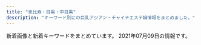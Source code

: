 ```yaml
---
title: "恵比寿・目黒・中目黒"
description: "キーワード別にの巨乳アジアン・チャイナエステ嬢情報をまとめました。"
---
```


新着画像と新着キーワードをまとめています。
2021年07月09日の情報です。

<DmmAffiliateIns />
<KeywordTable
  shops={
    [
    {
        "station": "JR\u6075\u6bd4\u5bff\u897f\u53e3",
        "name": "\u685c\u6e80\u958b",
        "url": "http://sakuram.jpest.net/",
        "keywords": {
            "C": 1,
            "86": 1,
            "E": 1
        },
        "img_links": [
            "http://sakuram.jpest.net/images/g0.jpg",
            "http://sakuram.jpest.net/images/tit_massage.jpg",
            "http://sakuramadmin.jpest.net/uploads//202106100529247.jpg",
            "http://sakuramadmin.jpest.net/uploads//2021050608205136-e1620289297840.jpeg",
            "http://sakuram.jpest.net/images/tit_pro.jpg",
            "http://sakuram.jpest.net/images/c1.jpg",
            "http://sakuramadmin.jpest.net/uploads//2021031911072093-e1616152076234.jpeg",
            "http://sakuram.jpest.net/images/sp_tit_staff.jpg",
            "http://sakuram.jpest.net/images/sp_tit_pick.jpg",
            "http://sakuram.jpest.net/images/c3.jpg",
            "http://sakuram.jpest.net/images/c6.jpg",
            "http://sakuramadmin.jpest.net/uploads//2021031911082377-e1616152110616.jpeg",
            "http://sakuram.jpest.net/images/sp_tit_new.jpg",
            "http://sakuram.jpest.net/images/c8.jpg",
            "http://sakuram.jpest.net/images/c9.jpg",
            "http://sakuram.jpest.net/images/c7.jpg",
            "http://sakuram.jpest.net/images/tit_staff.jpg",
            "http://sakuram.jpest.net/images/c2.jpg",
            "http://sakuramadmin.jpest.net/uploads//2021063011322544.jpg",
            "http://sakuramadmin.jpest.net/uploads//2021062605453037.jpg",
            "http://sakuram.jpest.net/images/tel.png",
            "http://sakuram.jpest.net/images/tit_sch.jpg",
            "http://sakuramadmin.jpest.net/uploads//2021060403001280.jpg",
            "http://sakuram.jpest.net/images/acc.jpg",
            "http://sakuramadmin.jpest.net/uploads//2021051616285979-e1621182557998.jpeg",
            "http://sakuramadmin.jpest.net/uploads//2021051906122737-scaled-e1621404764474.jpeg",
            "http://sakuram.jpest.net/images/c4.jpg",
            "http://sakuram.jpest.net/images/top.jpg",
            "http://sakuram.jpest.net/images/sp_tit_pro.jpg",
            "http://sakuram.jpest.net/images/c5.jpg",
            "http://sakuramadmin.jpest.net/uploads//2021051616283953-e1621182530874.jpeg",
            "http://sakuram.jpest.net/images/sp_tit_massage.jpg",
            "http://sakuram.jpest.net/images/tit_new.jpg"
        ]
    },
    {
        "keywords": {
            "D": 8,
            "C": 7,
            "E": 2,
            "85": 4,
            "87": 1,
            "88": 3,
            "86": 4,
            "G": 2
        },
        "name": "\u307f\u3086\u304d",
        "url": "http://iyashi-kokoro.info/",
        "station": "JR\u76ee\u9ed2\u99c5\u6771\u53e3",
        "img_links": [
            "http://iyashi-kokoro.info/i/img/r2.jpg",
            "http://iyashi-kokoro.info/i/img/s2.jpg",
            "http://iyashi-kokoro.info/img/s61.jpg",
            "http://iyashi-kokoro.info/img/acc3.jpg",
            "http://iyashi-kokoro.info/i/img/s3.jpg",
            "http://iyashi-kokoro.info/i/img/r4.jpg",
            "http://iyashi-kokoro.info/img/s64.jpg",
            "http://iyashi-kokoro.info/img/s62.jpg",
            "http://iyashi-kokoro.info/i/img/st64.jpg",
            "http://iyashi-kokoro.info/i/img/st60.jpg",
            "http://iyashi-kokoro.info/i/img/acc1.jpg",
            "http://iyashi-kokoro.info/img/cam.jpg",
            "http://iyashi-kokoro.info/i/img/r6.jpg",
            "http://iyashi-kokoro.info/i/img/r3.jpg",
            "http://iyashi-kokoro.info/img/st60.jpg",
            "http://iyashi-kokoro.info/i/img/st61.jpg",
            "http://iyashi-kokoro.info/img/st65.jpg",
            "http://iyashi-kokoro.info/img/botton.jpg",
            "http://iyashi-kokoro.info/img/st63.jpg",
            "http://iyashi-kokoro.info/img/acc2.jpg",
            "http://iyashi-kokoro.info/img/mo.png",
            "http://iyashi-kokoro.info/i/img/acc3.jpg",
            "http://iyashi-kokoro.info/img/st64.jpg",
            "http://iyashi-kokoro.info/i/img/s4.jpg",
            "http://iyashi-kokoro.info/img/acc4.jpg",
            "http://iyashi-kokoro.info/img/s60.jpg",
            "http://iyashi-kokoro.info/img/st61.jpg",
            "http://iyashi-kokoro.info/i/img/s1.jpg",
            "http://iyashi-kokoro.info/img/s63.jpg",
            "http://iyashi-kokoro.info/i/img/acc2.jpg",
            "http://iyashi-kokoro.info/i/img/acc4.jpg",
            "http://iyashi-kokoro.info/img/fla.jpg",
            "http://iyashi-kokoro.info/i/img/st62.jpg",
            "http://iyashi-kokoro.info/i/img/r1.jpg",
            "http://iyashi-kokoro.info/i/img/st65.jpg",
            "http://iyashi-kokoro.info/img/s65.jpg",
            "http://iyashi-kokoro.info/img/acc1.jpg",
            "http://iyashi-kokoro.info/img/st62.jpg",
            "http://iyashi-kokoro.info/i/img/st63.jpg",
            "http://iyashi-kokoro.info/i/img/r5.jpg"
        ]
    },
    {
        "station": "\u897f\u5c0f\u5c71\u99c5",
        "img_links": [
            "http://www.oasis.esjoho.com/img/ttl_news.png",
            "http://www.oasis.esjoho.com/files/001.jpg",
            "http://www.oasis.esjoho.com/files/005.jpg",
            "http://www.oasis.esjoho.com/img/btn_side_mobile.jpg",
            "http://www.oasis.esjoho.com/files/005-02.jpg",
            "http://www.oasis.esjoho.com/img/tel.png",
            "http://www.oasis.esjoho.com/img/btn_blog.png",
            "http://www.oasis.esjoho.com/files/001-02.jpg",
            "http://www.oasis.esjoho.com/files/004.jpg",
            "http://www.oasis.esjoho.com/img/ttl_info.png",
            "http://www.oasis.esjoho.com/files/004-02.jpg",
            "http://www.oasis.esjoho.com/files/002.jpg",
            "http://www.oasis.esjoho.com/img/goback.jpg",
            "http://www.oasis.esjoho.com/img/pickup.jpg",
            "http://www.oasis.esjoho.com/files/002-02.jpg"
        ],
        "name": "\u7652\u3057\u5bb6",
        "keywords": {
            "87": 4,
            "D": 6,
            "C": 14,
            "85": 2,
            "86": 2
        },
        "url": "http://www.oasis.esjoho.com/"
    },
    {
        "keywords": {
            "87": 3,
            "C": 3,
            "D": 12,
            "83": 4,
            "E": 2,
            "85": 4,
            "G": 1,
            "89": 1,
            "86": 5,
            "93": 1,
            "82": 1
        },
        "station": "JR\u76ee\u9ed2\u99c5\u6771\u53e3",
        "name": "Victoria\u30fb\u30d3\u30af\u30c8\u30ea\u30a2",
        "img_links": [
            "http://victoria.tyo.cm/photos/sites/13/2019/05/201905100639429.jpg",
            "http://victoria.tyo.cm/images/room1.jpg",
            "http://victoria.tyo.cm/photos/sites/13/2019/01/2019011103510521.jpg",
            "https://www.a-side.com/ad/koko/include/banner/koko_125x125.png",
            "http://victoria.tyo.cm/photos/sites/13/2019/01/2019012509534353.jpg",
            "http://victoria.tyo.cm/photos/sites/13/2018/12/2018121502493879.jpg",
            "http://victoria.tyo.cm/images/top.jpg",
            "http://victoria.tyo.cm/photos/sites/13/2019/04/2019041807165826.jpg",
            "http://victoria.tyo.cm/photos/sites/13/2019/06/2019061005275095.jpg",
            "http://victoria.tyo.cm/photos/sites/13/2018/12/2018122904422525.jpg",
            "http://victoria.tyo.cm/photos/sites/13/2019/01/2019012108071242.jpg",
            "http://victoria.tyo.cm/photos/sites/13/2018/12/2018121502493814.jpg",
            "http://victoria.tyo.cm/photos/sites/13/2020/10/2020100803550565.jpg",
            "http://victoria.tyo.cm/photos/sites/13/2018/12/2018121502493953.jpg",
            "http://victoria.tyo.cm/photos/sites/13/2019/12/2019120406433710.jpg",
            "http://victoria.tyo.cm/photos/sites/13/2020/02/2020021307433041.jpg",
            "http://victoria.tyo.cm/photos/sites/13/2020/02/202002030340133.jpg",
            "http://victoria.tyo.cm/photos/sites/13/2020/01/2020011205500461.jpg",
            "http://victoria.tyo.cm/photos/sites/13/2020/03/2020031904101259.jpg",
            "http://victoria.tyo.cm/photos/sites/13/2019/12/2019120106181894.jpg",
            "http://victoria.tyo.cm/photos/sites/13/2019/12/2019120904521188.jpg",
            "http://victoria.tyo.cm/images/room3.jpg",
            "http://victoria.tyo.cm/photos/sites/13/2020/01/2020011104241542.jpg",
            "http://victoria.tyo.cm/photos/sites/13/2019/02/2019022703022355.jpg",
            "http://victoria.tyo.cm/images/pick.jpg",
            "http://victoria.tyo.cm/photos/sites/13/2019/10/2019101403232834.jpg",
            "http://victoria.tyo.cm/images/news.jpg",
            "http://victoria.tyo.cm/images/face.jpg",
            "http://victoria.tyo.cm/photos/sites/13/2019/07/2019070206503156.jpg",
            "http://victoria.tyo.cm/images/s_staff.png",
            "http://victoria.tyo.cm/photos/sites/13/2019/10/2019100904082968.jpg",
            "http://victoria.tyo.cm/photos/sites/13/2019/01/2019010506293526.jpg",
            "http://victoria.tyo.cm/photos/sites/13/2019/01/2019010506292922.jpg",
            "http://victoria.tyo.cm/photos/sites/13/2020/01/2020012005552181.jpg",
            "http://victoria.tyo.cm/photos/sites/13/2019/02/2019021206543056.jpg",
            "http://victoria.tyo.cm/photos/sites/13/2019/04/2019040304024424.jpg",
            "http://victoria.tyo.cm/photos/sites/13/2019/01/2019012509505197.jpg",
            "http://victoria.tyo.cm/images/room2.jpg",
            "http://victoria.tyo.cm/images/room4.jpg",
            "http://victoria.tyo.cm/images/mobile.jpg",
            "http://victoria.tyo.cm/photos/sites/13/2021/02/2021021509575615.jpg",
            "http://victoria.tyo.cm/photos/sites/13/2020/02/2020020104570910.jpg",
            "http://victoria.tyo.cm/photos/sites/13/2019/02/2019021407162693.jpg",
            "http://victoria.tyo.cm/photos/sites/13/2019/08/2019080607062415.jpg",
            "http://victoria.tyo.cm/photos/sites/13/2018/12/2018122701570643.jpg",
            "http://victoria.tyo.cm/photos/sites/13/2018/12/2018121502493847.jpg",
            "http://victoria.tyo.cm/photos/sites/13/2018/12/2018122701570616.jpg"
        ],
        "url": "http://victoria.tyo.cm/"
    },
    {
        "url": "http://ms-mens.com/",
        "keywords": {
            "C": 7
        },
        "img_links": [
            "http://ms-mens.com/pic/topimg2.jpg",
            "http://ms-mens.com/img/access/roaddm.png",
            "http://ms-mens.com/pic/topimg1.jpg",
            "http://ms-mens.com/img/conmsg.png",
            "http://ms-mens.com/img/access/road01.jpg",
            "http://ms-mens.com/img/ttl_concept.png",
            "http://ms-mens.com/img/ttl_staff.png",
            "http://ms-mens.com/pic/topimg3.jpg",
            "http://ms-mens.com/img/mainft.jpg",
            "http://ms-mens.com/pic/head.jpg",
            "http://ms-mens.com/staff/aya/01.jpg",
            "http://ms-mens.com/staff/yuri/01.jpg",
            "http://ms-mens.com/img/access/road02.jpg",
            "http://ms-mens.com/img/access/road03.jpg",
            "http://ms-mens.com/staff/sayuri/01.jpg",
            "http://ms-mens.com/img/foot.jpg"
        ],
        "station": "JR\u6075\u6bd4\u5bff\u99c5\u897f\u53e3",
        "name": "\u30c8\u30f3\u30c8\u30f3"
    },
    {
        "name": "OnlyOne",
        "img_links": [
            "http://onlyone.tyo.cm/photos/sites/5/2020/01/2020011413501066.jpg",
            "http://onlyone.tyo.cm/images/top.png",
            "http://onlyone.tyo.cm/photos/sites/5/2021/02/2021022216501749.jpg",
            "http://onlyone.tyo.cm/photos/sites/5/2020/02/2020022610121615.jpg",
            "http://onlyone.tyo.cm/photos/sites/5/2020/09/2020092510523998.jpg",
            "http://onlyone.tyo.cm/photos/sites/5/2020/07/2020070215334437.jpg",
            "http://onlyone.tyo.cm/images/new.jpg",
            "http://onlyone.tyo.cm/photos/sites/5/2019/08/2019080815010066.jpg",
            "http://onlyone.tyo.cm/photos/sites/5/2020/09/2020090210405221.jpg",
            "http://onlyone.tyo.cm/photos/sites/5/2021/05/2021050615551714.jpg",
            "http://onlyone.tyo.cm/photos/sites/5/2021/06/2021060717212051.jpg",
            "http://onlyone.tyo.cm/images/room2.jpg",
            "http://onlyone.tyo.cm/photos/sites/5/2019/11/2019112117013754.jpg",
            "http://onlyone.tyo.cm/photos/sites/5/2020/09/2020092218541894.jpg",
            "http://onlyone.tyo.cm/photos/sites/5/2019/12/2019121715483135.jpg",
            "http://onlyone.tyo.cm/photos/sites/5/2020/09/2020092617301564.jpg",
            "http://onlyone.tyo.cm/photos/sites/5/2021/07/2021070817335654.jpg",
            "http://onlyone.tyo.cm/photos/sites/5/2021/02/2021021810240848.jpg",
            "http://onlyone.tyo.cm/images/s_staff.png",
            "http://onlyone.tyo.cm/photos/sites/5/2021/06/2021062815385599.jpg",
            "http://onlyone.tyo.cm/photos/sites/5/2019/11/2019110105153240.jpg",
            "http://onlyone.tyo.cm/photos/sites/5/2020/07/2020070217061815.jpg",
            "http://onlyone.tyo.cm/photos/sites/5/2020/09/2020092510524025.jpg",
            "http://onlyone.tyo.cm/photos/sites/5/2020/01/2020011412572423.jpg",
            "http://onlyone.tyo.cm/photos/sites/5/2020/05/2020051419324761.jpg",
            "http://onlyone.tyo.cm/photos/sites/5/2020/03/2020031716151746.jpg",
            "http://onlyone.tyo.cm/photos/sites/5/2021/02/202102201049167.jpg",
            "http://onlyone.tyo.cm/images/room3.jpg",
            "http://onlyone.tyo.cm/photos/sites/5/2019/11/2019110105152849.jpg",
            "http://onlyone.tyo.cm/photos/sites/5/2020/09/2020092510523723.jpg",
            "http://onlyone.tyo.cm/photos/sites/5/2021/03/2021030316101022.jpg",
            "http://onlyone.tyo.cm/photos/sites/5/2020/06/2020060815500896.jpg",
            "http://onlyone.tyo.cm/images/room1.jpg",
            "http://onlyone.tyo.cm/photos/sites/5/2020/01/2020011413500417.jpg",
            "http://onlyone.tyo.cm/photos/sites/5/2021/02/2021022515094363.jpg",
            "http://onlyone.tyo.cm/images/room4.jpg",
            "http://onlyone.tyo.cm/photos/sites/5/2019/12/2019120510353312.jpg",
            "http://onlyone.tyo.cm/photos/sites/5/2019/08/2019082610481667.jpg"
        ],
        "station": "JR\u76ee\u9ed2\u99c5\u897f\u53e3",
        "keywords": {
            "C": 1,
            "88": 1,
            "E": 1,
            "87": 4,
            "85": 4,
            "86": 6,
            "D": 13
        },
        "url": "http://onlyone.tyo.cm/"
    },
    {
        "station": "JR\u6075\u6bd4\u5bff\u99c5\u897f\u53e3",
        "name": "\u30b9\u30ef\u30a4\u30e4\u30fc",
        "img_links": [
            "http://www.ourstarts.site/templets/default/images/t1.jpg",
            "http://www.ourstarts.site/templets/default/picture/right1.png",
            "http://www.ourstarts.site/templets/default/picture/staff.png",
            "http://www.ourstarts.site/templets/default/picture/foot_tel.png",
            "http://www.ourstarts.site/uploads/210619/1-210619104J5c3.jpg",
            "http://www.ourstarts.site/uploads/210619/1-210619104Z4200.jpg",
            "http://www.ourstarts.site/uploads/210619/1-210619104R11a.jpg",
            "http://www.ourstarts.site/templets/default/picture/timg (1).png",
            "http://www.ourstarts.site/templets/default/picture/head_tell.png",
            "http://www.ourstarts.site/templets/default/picture/tel_contact.png",
            "http://www.ourstarts.site/templets/default/images/t2.jpg",
            "http://www.ourstarts.site/uploads/allimg/200729/1-200H9141912.jpg",
            "http://www.ourstarts.site/uploads/allimg/200729/1-200H9141213.jpg",
            "http://www.ourstarts.site/templets/default/picture/news.png",
            "http://www.ourstarts.site/uploads/180917/1-1P91G6122J28.jpg",
            "http://www.ourstarts.site/uploads/allimg/200729/1-200H9141229.jpg",
            "http://www.ourstarts.site/templets/default/images/t3.jpg",
            "http://www.ourstarts.site/templets/default/picture/close.png",
            "http://www.ourstarts.site/templets/default/picture/right.png"
        ],
        "url": "http://www.ourstarts.site/",
        "keywords": {}
    },
    {
        "keywords": {},
        "url": "http://kintsuki.este88.com/",
        "name": "\u91d1\u306e\u6708",
        "img_links": [
            "http://kintsuki.este88.com/gals/rina1.jpg",
            "http://kintsuki.este88.com/gals/kaori1.jpg",
            "http://kintsuki.este88.com/images/r04.jpg",
            "http://kintsuki.este88.com/gals/rei1.jpg",
            "http://kintsuki.este88.com/gals/momo1.jpg",
            "http://kintsuki.este88.com/images/r01.jpg",
            "http://kintsuki.este88.com/gals/yuyu1.jpg",
            "http://kintsuki.este88.com/gals/koyuki1.jpg",
            "http://kintsuki.este88.com/images/r02.jpg",
            "http://kintsuki.este88.com/gals/kana1.jpg",
            "http://kintsuki.este88.com/images/ph1.jpg",
            "http://kintsuki.este88.com/gals/kixyoko1.jpg",
            "http://kintsuki.este88.com/gals/mika1.jpg"
        ],
        "station": "JR\u76ee\u9ed2\u99c5\u6771\u53e3"
    },
    {
        "keywords": {},
        "name": "\u30d0\u30d9\u30eb",
        "url": "https://meguro-babel.com/",
        "station": "JR\u76ee\u9ed2\u99c5\u6771\u53e3",
        "img_links": [
            "https://meguro-babel.com/girl/21.jpg",
            "https://meguro-babel.com/girl/15.jpg",
            "https://meguro-babel.com/topics/img/156-1.jpg",
            "https://meguro-babel.com/images/qr.jpg",
            "https://meguro-babel.com/topics/img/158-1.jpg",
            "https://meguro-babel.com/girl/9.jpg",
            "https://meguro-babel.com/girl/24.jpg",
            "https://meguro-babel.com/girl/5.jpg",
            "https://meguro-babel.com/girl/1.jpg",
            "https://meguro-babel.com/images/img_1.jpg",
            "https://meguro-babel.com/girl/7.jpg",
            "https://meguro-babel.com/girl/8.jpg",
            "https://meguro-babel.com/images/room/photo04.jpg",
            "https://meguro-babel.com/topics/img/157-1.jpg",
            "https://meguro-babel.com/images/room/photo03.jpg",
            "https://meguro-babel.com/images/room/photo02.jpg",
            "https://meguro-babel.com/images/room/photo01.jpg",
            "https://meguro-babel.com/girl/2.jpg",
            "https://meguro-babel.com/topics/img/159-2.jpg",
            "https://meguro-babel.com/images/topimg4.jpg",
            "https://meguro-babel.com/girl/4.jpg",
            "https://meguro-babel.com/topics/img/145-1.jpg"
        ]
    },
    {
        "url": "https://lumia.tokyo/",
        "station": "\u4e2d\u76ee\u9ed2\u99c5",
        "img_links": [
            "https://lumia.tokyo/images/therapist/th_mio2.jpg",
            "https://lumia.tokyo/images/slide/main_slide_campaign_sp.jpg",
            "https://lumia.tokyo/images/therapist/th_haruka.jpg",
            "https://lumia.tokyo/images/therapist/th_hina.jpg",
            "https://lumia.tokyo/images/slide/new_open_sp.jpg",
            "https://lumia.tokyo/images/therapist/th_rin.jpg",
            "https://lumia.tokyo/images/therapist/th_miya.jpg",
            "https://lumia.tokyo/images/therapist/th_miyuki.jpg",
            "https://lumia.tokyo/images/therapist/th_hina2.jpg",
            "https://lumia.tokyo/images/therapist/th_rei.jpg",
            "https://lumia.tokyo/images/therapist/th_mio.jpg"
        ],
        "keywords": {
            "C": 8,
            "D": 6
        },
        "name": "Lumia\uff5e\u30eb\u30df\u30a2"
    },
    {
        "img_links": [],
        "station": "JR\u76ee\u9ed2\u99c5\u897f\u53e3",
        "url": "https://eminalhealthbeautysalon.amebaownd.com/",
        "keywords": {
            "\u4e73": 2
        },
        "name": "Eminal beauty \u30b5\u30ed\u30f3"
    },
    {
        "station": "JR\u6075\u6bd4\u5bff\u99c5\u897f\u53e3",
        "img_links": [
            "http://www.himawari-aroma.xyz/images/shop/1.png",
            "http://www.himawari-aroma.xyz/images/staff/3/ami.png",
            "http://www.himawari-aroma.xyz/images/psd/off.jpg",
            "http://www.himawari-aroma.xyz/images/staff/3/mayu.png",
            "http://www.himawari-aroma.xyz/images/shop/4/2.jpg",
            "http://www.himawari-aroma.xyz/images/13.png",
            "http://www.himawari-aroma.xyz/images/sys.jpg",
            "http://www.himawari-aroma.xyz/images/shop/4/1.jpg"
        ],
        "keywords": {},
        "url": "http://www.himawari-aroma.xyz/",
        "name": "\u3072\u307e\u308f\u308a"
    },
    {
        "img_links": [
            "http://nakamegurofun.com/files/0064f22.jpg",
            "http://nakamegurofun.com/files/0024f22.jpg",
            "http://nakamegurofun.com/files/0054f22.jpg",
            "http://nakamegurofun.com/images/service91a6.png",
            "http://nakamegurofun.com/files/006fa9d.jpg",
            "http://nakamegurofun.com/images/shop/shop04.jpg",
            "http://nakamegurofun.com/files/0030964.jpg",
            "http://nakamegurofun.com/images/tel.png",
            "http://nakamegurofun.com/files/005-020964.jpg",
            "http://nakamegurofun.com/files/002-020964.jpg",
            "http://nakamegurofun.com/files/006-030964.jpg",
            "http://nakamegurofun.com/files/0050964.jpg",
            "http://nakamegurofun.com/files/006-020964.jpg",
            "http://nakamegurofun.com/files/008-020964.jpg",
            "http://nakamegurofun.com/files/0034f22.jpg",
            "http://nakamegurofun.com/images/zi_staff.png",
            "http://nakamegurofun.com/images/s3.jpg",
            "http://nakamegurofun.com/files/007fa9d.jpg",
            "http://nakamegurofun.com/files/007-030964.jpg",
            "http://nakamegurofun.com/files/005-030964.jpg",
            "http://nakamegurofun.com/images/zi_massage.png",
            "http://nakamegurofun.com/files/005fa9d.jpg",
            "http://nakamegurofun.com/images/shop/shop02.jpg",
            "http://nakamegurofun.com/files/0020964.jpg",
            "http://nakamegurofun.com/images/s4.jpg",
            "http://nakamegurofun.com/files/008fa9d.jpg",
            "http://nakamegurofun.com/images/main_bottom.png",
            "http://nakamegurofun.com/files/0084f22.jpg",
            "http://nakamegurofun.com/files/0060964.jpg",
            "http://nakamegurofun.com/images/s1.jpg",
            "http://nakamegurofun.com/images/main_top.png",
            "http://nakamegurofun.com/files/007-020964.jpg",
            "http://nakamegurofun.com/images/infotiao1.jpg",
            "http://nakamegurofun.com/files/002fa9d.jpg",
            "http://nakamegurofun.com/images/shop/shop03.jpg",
            "http://nakamegurofun.com/images/shop/shop01.jpg",
            "http://nakamegurofun.com/images/s2.jpg",
            "http://nakamegurofun.com/files/008-030964.jpg",
            "http://nakamegurofun.com/files/003-020964.jpg",
            "http://nakamegurofun.com/files/003-030964.jpg",
            "http://nakamegurofun.com/files/002-030964.jpg",
            "http://nakamegurofun.com/files/003fa9d.jpg",
            "http://nakamegurofun.com/files/0074f22.jpg",
            "http://nakamegurofun.com/files/0080964.jpg",
            "http://nakamegurofun.com/images/xian.png",
            "http://nakamegurofun.com/images/s5.jpg",
            "http://nakamegurofun.com/files/0070964.jpg"
        ],
        "url": "http://nakamegurofun.com/",
        "keywords": {
            "D": 5,
            "88": 1,
            "85": 1,
            "87": 4,
            "C": 1
        },
        "station": "\u4e2d\u76ee\u9ed2\u99c5\u897f\u53e3",
        "name": "Flower \uff5e\u30d5\u30e9\u30ef\u30fc\uff5e"
    },
    {
        "img_links": [],
        "name": "With you\u30fb\u30a6\u30a3\u30ba\u30e6\u30fc",
        "keywords": {},
        "url": "http://with-you.tyo.cm",
        "station": "JR\u76ee\u9ed2\u99c5\u6771\u53e3"
    },
    {
        "img_links": [
            "http://angel.jpn.cm/photos/sites/3/2021/02/2021022516024747.jpg",
            "http://angel.jpn.cm/images/girl-z2.jpg",
            "http://angel.jpn.cm/images/room4.jpg",
            "http://angel.jpn.cm/images/s_pick.png",
            "http://angel.jpn.cm/images/room3.jpg",
            "http://angel.jpn.cm/images/s_mobile.png",
            "http://angel.jpn.cm/images/room2.jpg",
            "http://angel.jpn.cm/photos/sites/3/2019/12/2019122718552333.jpg",
            "http://angel.jpn.cm/images/info.jpg",
            "http://angel.jpn.cm/images/room1.jpg",
            "http://angel.jpn.cm/photos/sites/3/2020/06/2020061515170635.jpg",
            "http://cdn.dino-es.com/images/logo/150x40DinoEs.png",
            "http://angel.jpn.cm/photos/sites/3/2019/07/2019071213431954.jpg",
            "http://angel.jpn.cm/images/room6.jpg",
            "http://angel.jpn.cm/photos/sites/3/2019/07/2019071016030711.jpg",
            "http://angel.jpn.cm/images/s_staff.png",
            "http://angel.jpn.cm/photos/sites/3/2021/02/2021021714005240.jpg",
            "http://angel.jpn.cm/images/top02.jpg",
            "http://angel.jpn.cm/images/mobile.jpg",
            "http://angel.jpn.cm/images/room5.jpg",
            "http://angel.jpn.cm/images/s_link.png",
            "http://angel.jpn.cm/images/nbj3.jpg",
            "http://angel.jpn.cm/photos/sites/3/2020/09/2020092511154515.jpg",
            "http://angel.jpn.cm/images/room7.jpg",
            "http://angel.jpn.cm/photos/sites/3/2019/10/2019100910242499.jpg",
            "http://angel.jpn.cm/images/girl-z1.jpg",
            "http://angel.jpn.cm/photos/sites/3/2019/11/201911181407260.jpg",
            "http://angel.jpn.cm/images/s_news.png",
            "http://angel.jpn.cm/images/top01.jpg"
        ],
        "keywords": {
            "D": 4,
            "85": 1,
            "E": 1,
            "86": 2,
            "C": 11,
            "87": 2
        },
        "url": "http://angel.jpn.cm/",
        "station": "JR\u76ee\u9ed2\u99c5\u6771\u53e3",
        "name": "Angel-\u30a8\u30f3\u30b8\u30a7\u30eb-"
    }
]
}
/>
<DmmAffiliateScript />
